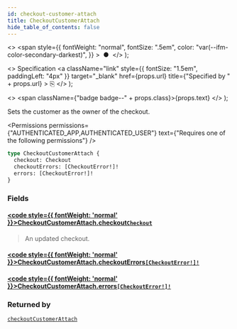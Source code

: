 ```yaml
---
id: checkout-customer-attach
title: CheckoutCustomerAttach
hide_table_of_contents: false
---
```


  <>
    <span
      style={{
        fontWeight: "normal",
        fontSize: ".5em",
        color: "var(--ifm-color-secondary-darkest)",
      }}
    >
      &nbsp;●&nbsp;
    </span>
  </>
);

  <>
    Specification
    <a
      className="link"
      style={{ fontSize: "1.5em", paddingLeft: "4px" }}
      target="\_blank"
      href={props.url}
      title={"Specified by " + props.url}
    >
      ⎘
    </a>
  </>
);

  <>
    <span className={"badge badge--" + props.class}>{props.text}</span>
  </>
);

Sets the customer as the owner of the checkout.

<Permissions
  permissions={"AUTHENTICATED_APP,AUTHENTICATED_USER"}
  text={"Requires one of the following permissions"}
/>

```graphql
type CheckoutCustomerAttach {
  checkout: Checkout
  checkoutErrors: [CheckoutError!]!
  errors: [CheckoutError!]!
}
```

### Fields

#### [<code style={{ fontWeight: 'normal' }}>CheckoutCustomerAttach.<b>checkout</b></code>](#)<Bullet />[`Checkout`](../../../api-reference/checkout/objects/checkout) <Badge class="secondary" text="object"/>

> An updated checkout.

#### [<code style={{ fontWeight: 'normal' }}>CheckoutCustomerAttach.<b>checkoutErrors</b></code>](#)<Bullet />[`[CheckoutError!]!`](../../../api-reference/checkout/objects/checkout-error) <Badge class="secondary" text="non-null"/> <Badge class="secondary" text="object"/>

>

#### [<code style={{ fontWeight: 'normal' }}>CheckoutCustomerAttach.<b>errors</b></code>](#)<Bullet />[`[CheckoutError!]!`](../../../api-reference/checkout/objects/checkout-error) <Badge class="secondary" text="non-null"/> <Badge class="secondary" text="object"/>

>

### Returned by

[`checkoutCustomerAttach`](../../../api-reference/checkout/mutations/checkout-customer-attach) <Badge class="secondary" text="mutation"/>

